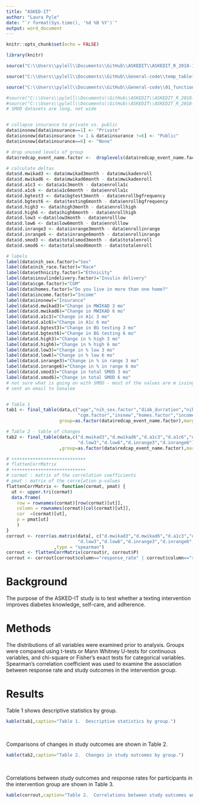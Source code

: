 ```yaml
---
title: "ASKED-IT"
author: "Laura Pyle"
date: "`r format(Sys.time(), '%d %B %Y')`"
output: word_document
---
```


```r
knitr::opts_chunk$set(echo = FALSE)

library(knitr)

source("C:\\Users\\pylell\\Documents\\GitHub\\ASKEDIT\\ASKEDIT_R_2018-12-05_1420.r")

source("C:\\Users\\pylell\\Documents\\GitHub\\General-code\\temp_table1.r")

source("C:\\Users\\pylell\\Documents\\GitHub\\General-code\\01_functions.r")

#source("C:\\Users\\pylell\\Documents\\GitHub\\ASKEDIT\\ASKEDIT_R_2018-12-06_1058.r")
#source("C:\\Users\\pylell\\Documents\\GitHub\\ASKEDIT\\ASKEDIT_R_2018-12-06_1108.r")
# SMOD datasets are long, not wide


# collapse insurance to private vs. public
data$insnew[data$insurance==1] <- "Private"
data$insnew[data$insurance != 1 & data$insurance !=6] <- "Public"
data$insnew[data$insurance==6] <- "None"

# drop unused levels of group
data$redcap_event_name.factor <-  droplevels(data$redcap_event_name.factor)

# calculate deltas
data$d.mwikad3 <- data$mwikad3month - data$mwikadenroll
data$d.mwikad6 <- data$mwikad6month - data$mwikadenroll
data$d.a1c3 <- data$a1c3month - data$enrolla1c
data$d.a1c6 <- data$a1c6month - data$enrolla1c
data$d.bgtest3 <- data$bgtest3month - data$enrollbgfrequency
data$d.bgtest6 <- data$testing6month - data$enrollbgfrequency
data$d.high3 <- data$high3month - data$enrollhigh
data$d.high6 <- data$high6month - data$enrollhigh
data$d.low3 <-data$low3month - data$enrolllow
data$d.low6 <- data$low6month - data$enrolllow
data$d.inrange3 <- data$inrange3month - data$enrollinrange
data$d.inrange6 <- data$inrange6month - data$enrollinrange
data$d.smod3 <- data$totalsmod3month - data$totalenroll
data$d.smod6 <- data$totalsmod6month - data$totalenroll

# labels
label(data$nih_sex.factor)="Sex"
label(data$nih_race.factor)="Race"
label(data$ethnicity.factor)="Ethnicity"
label(data$insulindelivery.factor)="Insulin delivery"
label(data$cgm.factor)="CGM"
label(data$homes.factor)="Do you live in more than one home?"
label(data$income.factor)="Income"
label(data$insnew)="Insurance"
label(data$d.mwikad3)="Change in MWIKAD 3 mo"
label(data$d.mwikad6)="Change in MWIKAD 6 mo"
label(data$d.a1c3)="Change in A1c 3 mo"
label(data$d.a1c6)="Change in A1c 6 mo"
label(data$d.bgtest3)="Change in BG testing 3 mo"
label(data$d.bgtest6)="Change in BG testing 6 mo"
label(data$d.high3)="Change in % high 3 mo"
label(data$d.high6)="Change in % high 6 mo"
label(data$d.low3)="Change in % low 3 mo"
label(data$d.low6)="Change in % low 6 mo"
label(data$d.inrange3)="Change in % in range 3 mo"
label(data$d.inrange6)="Change in % in range 6 mo"
label(data$d.smod3)="Change in total SMOD 3 mo"
label(data$d.smod6)="Change in total SMOD 6 mo"
# not sure what is going on with SMOD - most of the values are m issing
# sent an email to Sonalee


# Table 1
tab1 <- final_table(data,c("age","nih_sex.factor","diab_durration","nih_race.factor","ethnicity.factor","insulindelivery.factor",
                           "cgm.factor","insnew","homes.factor","income.factor"),
                    group=as.factor(data$redcap_event_name.factor),margin=2,single=0,ron=1)

# Table 2 - table of changes
tab2 <- final_table(data,c("d.mwikad3","d.mwikad6","d.a1c3","d.a1c6","d.bgtest3","d.bgtest6","d.high3","d.high6",
                           "d.low3","d.low6","d.inrange3","d.inrange6")
                    ,group=as.factor(data$redcap_event_name.factor),margin=2,single=0,ron=1)

# ++++++++++++++++++++++++++++
# flattenCorrMatrix
# ++++++++++++++++++++++++++++
# cormat : matrix of the correlation coefficients
# pmat : matrix of the correlation p-values
flattenCorrMatrix <- function(cormat, pmat) {
  ut <- upper.tri(cormat)
  data.frame(
    row = rownames(cormat)[row(cormat)[ut]],
    column = rownames(cormat)[col(cormat)[ut]],
    cor  =(cormat)[ut],
    p = pmat[ut]
    )
}
corrout <- rcorr(as.matrix(data[, c("d.mwikad3","d.mwikad6","d.a1c3","d.a1c6","d.bgtest3","d.bgtest6","d.high3","d.high6",
                           "d.low3","d.low6","d.inrange3","d.inrange6","response_rate","response_rate_6_months")])
                  ,type = "spearman")
corrout <- flattenCorrMatrix(corrout$r, corrout$P)
corrout <- corrout[corrout$column=="response_rate" | corrout$column=="response_rate_6_months",]

```

# Background

The purpose of the ASKED-IT study is to test whether a texting intervention improves diabetes knowledge, self-care, and adherence.

# Methods

The distributions of all variables were examined prior to analysis.  Groups were compared using t-tests or Mann Whitney U-tests for continuous variables, and chi-square or Fisher's exact tests for categorical variables.  Spearman's correlation coefficient was used to examine the association between response rate and study outcomes in the intervention group.

# Results

Table 1 shows descriptive statistics by group.

```r
kable(tab1,caption="Table 1.  Descriptive statistics by group.")
```
\

Comparisons of changes in study outcomes are shown in Table 2.

```r
kable(tab2,caption="Table 2.  Changes in study outcomes by group.")
```
\

Correlations between study outcomes and response rates for participants in the intervention group are shown in Table 3.

```r
kable(corrout,caption="Table 2.  Correlations between study outcomes and response rates.  Changes in study outcomes are denoted with a 'd.' prior to the variable name.  The number at the end of the variable name indicates the time period over which the change was calculated.  For example, 'd.inrange3' is the change in the percent in range from enrollment to 3 months.")
```
\
